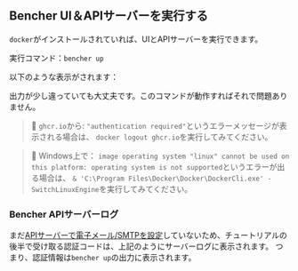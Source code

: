 
## Bencher UI＆APIサーバーを実行する

`docker`がインストールされていれば、UIとAPIサーバーを実行できます。

実行コマンド：`bencher up`

以下のような表示がされます：

<DockerBencherUpOutput />

出力が少し違っていても大丈夫です。このコマンドが動作すればそれで問題ありません。

> 🐰 `ghcr.io`から:
> `"authentication required"`というエラーメッセージが表示される場合は、
> `docker logout ghcr.io`を実行してみてください。

> 🐰 Windows上で：
> `image operating system "linux" cannot be used on this platform: operating system is not supported`というエラーが出る場合は、
> `& 'C:\Program Files\Docker\Docker\DockerCli.exe' -SwitchLinuxEngine`を実行してみてください。

### Bencher APIサーバーログ

まだ[APIサーバーで電子メール/SMTPを設定](/ja/docs/reference/server-config/#smtp)していないため、チュートリアルの後半で受け取る認証コードは、上記のようにサーバーログに表示されます。
つまり、認証情報は`bencher up`の出力に表示されます。